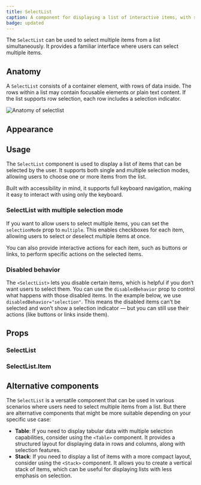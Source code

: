 ```yaml
---
title: SelectList
caption: A component for displaying a list of interactive items, with support for keyboard navigation, single or multiple selection, and row actions.
badge: updated
---
```


The `SelectList` can be used to select multiple items from a list simultaneously. It provides a familiar interface where users can select multiple items.

## Anatomy

A `SelectList` consists of a container element, with rows of data inside. The rows within a list may contain focusable elements or plain text content. If the list supports row selection, each row includes a selection indicator.

<Image
  src="/selectlist/selectlist-anatomy.jpg"
  alt="Anatomy of selectlist"
  width={800}
  height={550}
  className="mx-auto block"
/>

## Appearance

<AppearanceDemo component={title} />

<AppearanceTable component={title} />

## Usage

The `SelectList` component is used to display a list of items that can be selected by the user. It supports both single and multiple selection modes, allowing users to choose one or more items from the list.

Built with accessibility in mind, it supports full keyboard navigation, making it easy to interact with using only the keyboard.

### SelectList with multiple selection mode

If you want to allow users to select multiple items, you can set the `selectionMode` prop to `multiple`. This enables checkboxes for each item, allowing users to select or deselect multiple items at once.

You can also provide interactive actions for each item, such as buttons or links, to perform specific actions on the selected items.

<ComponentDemo
  disableLabelWidth
  file="./selectlist-multiple-selection.demo.tsx"
/>

### Disabled behavior

The `<SelectList>` lets you disable certain items, which is helpful if you don’t want users to select them. You can use the `disabledBehavior` prop to control what happens with those disabled items. In the example below, we use `disabledBehavior="selection"`. This means the disabled items can’t be selected and won’t show a selection indicator — but you can still use their actions (like buttons or links inside them).

<ComponentDemo
  disableLabelWidth
  file="./selectlist-disabledbehavior.demo.tsx"
/>

## Props

<StorybookHintMessage component={title} />

### SelectList

<PropsTable component={title} />

### SelectList.Item

<PropsTable component="SelectListItem" />

## Alternative components

The `SelectList` is a versatile component that can be used in various scenarios where users need to select multiple items from a list. But there are alternative components that might be more suitable depending on your specific use case:

- **Table**: If you need to display tabular data with multiple selection capabilities, consider using the `<Table>` component. It provides a structured layout for displaying data in rows and columns, along with selection features.
- **Stack**: If you need to display a list of items with a more compact layout, consider using the `<Stack>` component. It allows you to create a vertical stack of items, which can be useful for displaying lists with less emphasis on selection.
